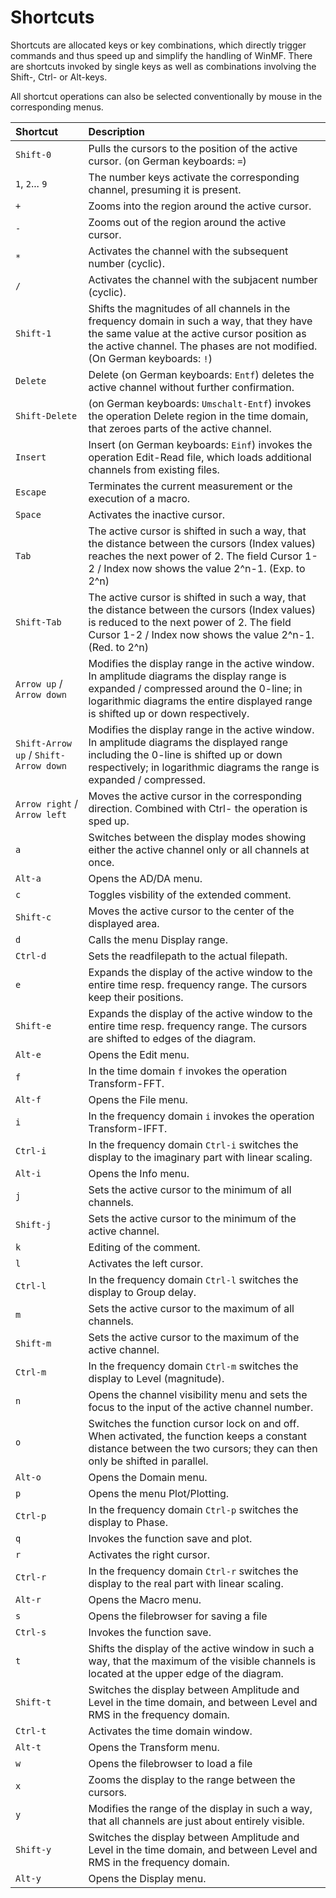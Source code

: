 # Shortcuts

Shortcuts are allocated keys or key combinations, which directly trigger commands and thus speed up and simplify the handling of WinMF. There are shortcuts invoked by single keys as well as combinations involving the Shift-, Ctrl- or Alt-keys.

All shortcut operations can also be selected conventionally by mouse in the corresponding menus.

| Shortcut              | Description   |
| :------------         | :------------ |
| ``Shift-0``           | Pulls the cursors to the position of the active cursor. (on German keyboards: ``=``) |
| ``1``, ``2``... ``9`` | The number keys activate the corresponding channel, presuming it is present. |
| ``+``                 | Zooms into the region around the active cursor. |
| ``-``                 | Zooms out of the region around the active cursor. |
| ``*``                 | Activates the channel with the subsequent number (cyclic). |
| ``/``                 | Activates the channel with the subjacent number (cyclic). |
| ``Shift-1``           | Shifts the magnitudes of all channels in the frequency domain in such a way, that they have the same value at the active cursor position as the active channel. The phases are not modified. (On German keyboards: ``!``) |
| ``Delete``            | Delete (on German keyboards: ``Entf``) deletes the active channel without further confirmation. |
| ``Shift-Delete``      | (on German keyboards: ``Umschalt-Entf``) invokes the operation Delete region in the time domain, that zeroes parts of the active channel. |
| ``Insert``            | Insert (on German keyboards: ``Einf``) invokes the operation Edit-Read file, which loads additional channels from existing files. |
| ``Escape``            | Terminates the current measurement or the execution of a macro. |
| ``Space``             | Activates the inactive cursor. |
| ``Tab``               | The active cursor is shifted in such a way, that the distance between the cursors (Index values) reaches the next power of 2. The field Cursor 1-2 / Index now shows the value 2^n-1. (Exp. to 2^n) |
| ``Shift-Tab``         | The active cursor is shifted in such a way, that the distance between the cursors (Index values) is reduced to the next power of 2. The field Cursor 1-2 / Index now shows the value 2^n-1. (Red. to 2^n) |
| ``Arrow up`` / ``Arrow down`` | Modifies the display range in the active window. In amplitude diagrams the display range is expanded / compressed around the 0-line; in logarithmic diagrams the entire displayed range is shifted up or down respectively. |
| ``Shift-Arrow up`` / ``Shift-Arrow down`` | Modifies the display range in the active window. In amplitude diagrams the displayed range including the 0-line is shifted up or down respectively; in logarithmic diagrams the range is expanded / compressed. |
| ``Arrow right`` / ``Arrow left`` | Moves the active cursor in the corresponding direction. Combined with Ctrl- the operation is sped up. |
| ``a``                 | Switches between the display modes showing either the active channel only or all channels at once. |
| ``Alt-a``             | Opens the AD/DA menu. |
| ``c``                 | Toggles visbility of the extended comment. |
| ``Shift-c``           | Moves the active cursor to the center of the displayed area. |
| ``d``                 | Calls the menu Display range. |
| ``Ctrl-d``            | Sets the readfilepath to the actual filepath. |
| ``e``                 | Expands the display of the active window to the entire time resp. frequency range. The cursors keep their positions. |
| ``Shift-e``           | Expands the display of the active window to the entire time resp. frequency range. The cursors are shifted to edges of the diagram. |
| ``Alt-e``             | Opens the Edit menu. |
| ``f``                 | In the time domain ``f`` invokes the operation Transform-FFT. |
| ``Alt-f``             | Opens the File menu. |
| ``i``                 | In the frequency domain ``i`` invokes the operation Transform-IFFT. |
| ``Ctrl-i``            | In the frequency domain ``Ctrl-i`` switches the display to the imaginary part with linear scaling. |
| ``Alt-i``             | Opens the Info menu. |
| ``j``                 | Sets the active cursor to the minimum of all channels. |
| ``Shift-j``           | Sets the active cursor to the minimum of the active channel. |
| ``k``                 | Editing of the comment. |
| ``l``                 | Activates the left cursor. |
| ``Ctrl-l``            | In the frequency domain ``Ctrl-l`` switches the display to Group delay. |
| ``m``                 | Sets the active cursor to the maximum of all channels. |
| ``Shift-m``           | Sets the active cursor to the maximum of the active channel. |
| ``Ctrl-m``            | In the frequency domain ``Ctrl-m`` switches the display to Level (magnitude). |
| ``n``                 | Opens the channel visibility menu and sets the focus to the input of the active channel number. |
| ``o``                 | Switches the function cursor lock on and off. When activated, the function keeps a constant distance between the two cursors; they can then only be shifted in parallel. |
| ``Alt-o``             | Opens the Domain menu. |
| ``p``                 | Opens the menu Plot/Plotting. |
| ``Ctrl-p``            | In the frequency domain ``Ctrl-p`` switches the display to Phase. |
| ``q``                 | Invokes the function save and plot. |
| ``r``                 | Activates the right cursor. |
| ``Ctrl-r``            | In the frequency domain ``Ctrl-r`` switches the display to the real part with linear scaling. |
| ``Alt-r``             | Opens the Macro menu. |
| ``s``                 | Opens the filebrowser for saving a file |
| ``Ctrl-s``            | Invokes the function save. |
| ``t``                 | Shifts the display of the active window in such a way, that the maximum of the visible channels is located at the upper edge of the diagram. |
| ``Shift-t``           | Switches the display between Amplitude and Level in the time domain, and between Level and RMS in the frequency domain. |
| ``Ctrl-t``            | Activates the time domain window. |
| ``Alt-t``             | Opens the Transform menu. |
| ``w``                 | Opens the filebrowser to load a file |
| ``x``                 | Zooms the display to the range between the cursors. |
| ``y``                 | Modifies the range of the display in such a way, that all channels are just about entirely visible. |
| ``Shift-y``           | Switches the display between Amplitude and Level in the time domain, and between Level and RMS in the frequency domain. |
| ``Alt-y``             | Opens the Display menu. |
